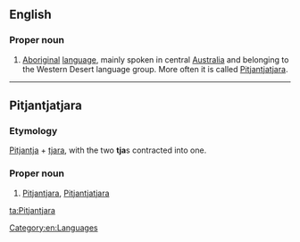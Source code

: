==English==

===Proper noun===
{{en-proper noun}}

# [[Aboriginal]] [[language]], mainly spoken in central [[Australia]] and belonging to the Western Desert language group. More often it is called [[Pitjantjatjara]].

[[Category:en:Languages]]

----

==Pitjantjatjara==

===Etymology===
[[pitjantja|Pitjantja]] + [[tjara]], with the two '''tja'''s contracted into one.

===Proper noun===
{{head|pjt|proper noun}}

# [[#English|Pitjantjara]], [[Pitjantjatjara]]

[[ta:Pitjantjara]]